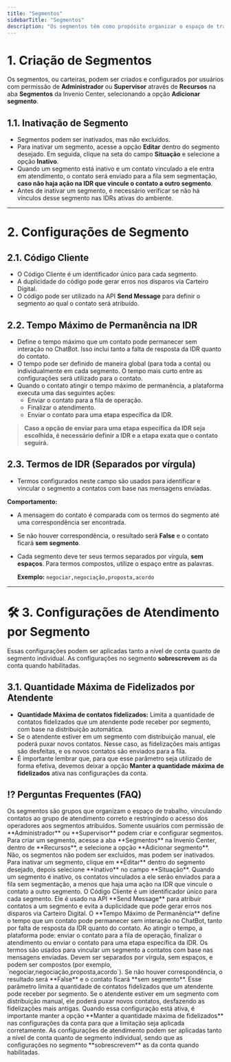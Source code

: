 ```yaml
---
title: "Segmentos"
sidebarTitle: "Segmentos"
description: "Os segmentos têm como propósito organizar o espaço de trabalho, vinculando os contatos ao grupo de atendimento correto, além de restringir o acesso dos operadores aos segmentos atribuídos."
---
```


#  1. Criação de Segmentos

Os segmentos, ou carteiras, podem ser criados e configurados por usuários com permissão de **Administrador** ou **Supervisor** através de **Recursos** na aba **Segmentos** da Invenio Center, selecionando a opção **Adicionar segmento**.

## 1.1. Inativação de Segmento

- Segmentos podem ser inativados, mas não excluídos.
- Para inativar um segmento, acesse a opção **Editar** dentro do segmento desejado. Em seguida, clique na seta do campo **Situação** e selecione a opção **Inativo**.
- Quando um segmento está inativo e um contato vinculado a ele entra em atendimento, o contato será enviado para a fila sem segmentação, **caso não haja ação na IDR que vincule o contato a outro segmento**.
- Antes de inativar um segmento, é necessário verificar se não há vínculos desse segmento nas IDRs ativas do ambiente.

---

#  2. Configurações de Segmento

## 2.1. Código Cliente

- O Código Cliente é um identificador único para cada segmento.
- A duplicidade do código pode gerar erros nos disparos via Carteiro Digital.
- O código pode ser utilizado na API **Send Message** para definir o segmento ao qual o contato será atribuído.

## 2.2. Tempo Máximo de Permanência na IDR

- Define o tempo máximo que um contato pode permanecer sem interação no ChatBot. Isso inclui tanto a falta de resposta da IDR quanto do contato.
- O tempo pode ser definido de maneira global (para toda a conta) ou individualmente em cada segmento. O tempo mais curto entre as configurações será utilizado para o contato.
- Quando o contato atingir o tempo máximo de permanência, a plataforma executa uma das seguintes ações:
  - Enviar o contato para a fila de operação.
  - Finalizar o atendimento.
  - Enviar o contato para uma etapa específica da IDR.

> **Caso a opção de enviar para uma etapa específica da IDR seja escolhida, é necessário definir a IDR e a etapa exata que o contato seguirá.**

## 2.3. Termos de IDR (Separados por vírgula)

- Termos configurados neste campo são usados para identificar e vincular o segmento a contatos com base nas mensagens enviadas.

**Comportamento:**
- A mensagem do contato é comparada com os termos do segmento até uma correspondência ser encontrada.
- Se não houver correspondência, o resultado será **False** e o contato ficará **sem segmento**.
- Cada segmento deve ter seus termos separados por vírgula, **sem espaços**. Para termos compostos, utilize o espaço entre as palavras.

  **Exemplo:** `negociar,negociação,proposta,acordo`

---

# 🛠️ 3. Configurações de Atendimento por Segmento

Essas configurações podem ser aplicadas tanto a nível de conta quanto de segmento individual. As configurações no segmento **sobrescrevem** as da conta quando habilitadas.

## 3.1. Quantidade Máxima de Fidelizados por Atendente

- **Quantidade Máxima de contatos fidelizados:** Limita a quantidade de contatos fidelizados que um atendente pode receber por segmento, com base na distribuição automática. 
- Se o atendente estiver em um segmento com distribuição manual, ele poderá puxar novos contatos. Nesse caso, as fidelizações mais antigas são desfeitas, e os novos contatos são enviados para a fila.
- É importante lembrar que, para que esse parâmetro seja utilizado de forma efetiva, devemos deixar a opção **Manter a quantidade máxima de fidelizados** ativa nas configurações da conta.

## ⁉️ Perguntas Frequentes (FAQ)

<AccordionGroup>
  <Accordion title="O que são os segmentos e qual é sua função?">
    Os segmentos são grupos que organizam o espaço de trabalho, vinculando contatos ao grupo de atendimento correto e restringindo o acesso dos operadores aos segmentos atribuídos.
  </Accordion>

  <Accordion title="Quem pode criar segmentos?">
    Somente usuários com permissão de **Administrador** ou **Supervisor** podem criar e configurar segmentos.
  </Accordion>

  <Accordion title="Como criar um segmento?">
    Para criar um segmento, acesse a aba **Segmentos** na Invenio Center, dentro de **Recursos**, e selecione a opção **Adicionar segmento**.
  </Accordion>

  <Accordion title="É possível excluir um segmento?">
    Não, os segmentos não podem ser excluídos, mas podem ser inativados.
  </Accordion>

  <Accordion title="Como inativar um segmento?">
    Para inativar um segmento, clique em **Editar** dentro do segmento desejado, depois selecione **Inativo** no campo **Situação**.
  </Accordion>

  <Accordion title="O que acontece quando um segmento é inativo?">
    Quando um segmento é inativo, os contatos vinculados a ele serão enviados para a fila sem segmentação, a menos que haja uma ação na IDR que vincule o contato a outro segmento.
  </Accordion>

  <Accordion title="O que é o Código Cliente e como ele é utilizado?">
    O Código Cliente é um identificador único para cada segmento. Ele é usado na API **Send Message** para atribuir contatos a um segmento e evita a duplicidade que pode gerar erros nos disparos via Carteiro Digital.
  </Accordion>

  <Accordion title="O que é o Tempo Máximo de Permanência na IDR e como funciona?">
    O **Tempo Máximo de Permanência** define o tempo que um contato pode permanecer sem interação no ChatBot, tanto por falta de resposta da IDR quanto do contato. Ao atingir o tempo, a plataforma pode: enviar o contato para a fila de operação, finalizar o atendimento ou enviar o contato para uma etapa específica da IDR.
  </Accordion>

  <Accordion title="Como configurar os Termos de IDR em um segmento?">
    Os termos são usados para vincular um segmento a contatos com base nas mensagens enviadas. Devem ser separados por vírgula, sem espaços, e podem ser compostos (por exemplo, `negociar,negociação,proposta,acordo`).
  </Accordion>

  <Accordion title="O que acontece se não houver correspondência entre os termos de IDR e a mensagem do contato?">
    Se não houver correspondência, o resultado será **False** e o contato ficará **sem segmento**.
  </Accordion>

  <Accordion title="Como configurar a quantidade máxima de fidelizados por atendente?">
    Esse parâmetro limita a quantidade de contatos fidelizados que um atendente pode receber por segmento. Se o atendente estiver em um segmento com distribuição manual, ele poderá puxar novos contatos, desfazendo as fidelizações mais antigas.
  </Accordion>

  <Accordion title="O que acontece quando a configuração de **Quantidade Máxima de Fidelizados** está ativa?">
    Quando essa configuração está ativa, é importante manter a opção **Manter a quantidade máxima de fidelizados** nas configurações da conta para que a limitação seja aplicada corretamente.
  </Accordion>

  <Accordion title="Como a configuração de segmento influencia o atendimento?">
    As configurações de atendimento podem ser aplicadas tanto a nível de conta quanto de segmento individual, sendo que as configurações no segmento **sobrescrevem** as da conta quando habilitadas.
  </Accordion>
</AccordionGroup>



